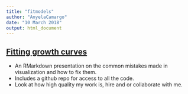 ```yaml
---
title: "fitmodels"
author: "AnyelaCamargo"
date: "10 March 2018"
output: html_document
---
```

## [Fitting growth curves](fitGrowthCurves.html)

- An RMarkdown presentation on the common mistakes made in visualization and how to fix them.
- Includes a github repo for access to all the code.
- Look at how high quality my work is, hire and or collaborate with me. 